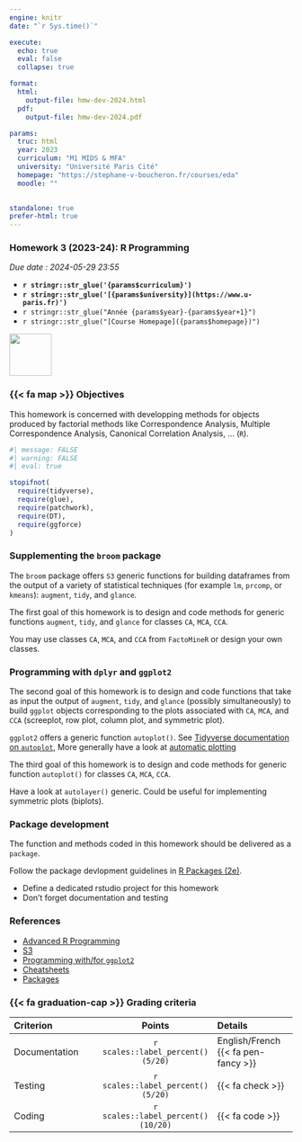 ```yaml
---
engine: knitr
date: "`r Sys.time()`"

execute:
  echo: true
  eval: false
  collapse: true

format:
  html:
    output-file: hmw-dev-2024.html
  pdf:
    output-file: hmw-dev-2024.pdf

params:
  truc: html
  year: 2023 
  curriculum: "M1 MIDS & MFA"
  university: "Université Paris Cité"
  homepage: "https://stephane-v-boucheron.fr/courses/eda"
  moodle: ""
  

standalone: true
prefer-html: true
---
```




::: {layout="[80,20]"}

::: {#first-column}

### Homework 3 (2023-24): R Programming

*Due date : 2024-05-29 23:55*


- **`r stringr::str_glue('{params$curriculum}')`**
- **`r stringr::str_glue('[{params$university}](https://www.u-paris.fr)')`**
- `r stringr::str_glue("Année {params$year}-{params$year+1}")`
- `r stringr::str_glue("[Course Homepage]({params$homepage})")`  

::: 

::: {#second-column}
![](/images/UniversiteParis_monogramme_couleur_RVB.png){align="right" style="size:50px;" width=75}
:::

:::


### {{< fa map >}} Objectives


This homework is concerned with developping methods 
for objects produced by factorial methods like Correspondence Analysis, Multiple Correspondence Analysis, Canonical Correlation Analysis, ...  (`R`). 

```r
#| message: FALSE
#| warning: FALSE
#| eval: true

stopifnot(
  require(tidyverse),
  require(glue),
  require(patchwork),
  require(DT),
  require(ggforce)
)
```

### Supplementing the `broom` package

The `broom` package offers `S3` generic functions for 
building dataframes from the output of a variety of statistical techniques (for example `lm`, `prcomp`, or `kmeans`): `augment`, `tidy`, and `glance`.

The first goal of this homework is to  design and code methods for generic functions `augment`, `tidy`, and `glance` for classes `CA`, `MCA`, `CCA`.

You may use classes `CA`, `MCA`, and `CCA` from `FactoMineR` or design your own classes. 

### Programming with `dplyr` and `ggplot2`

The second goal of this homework is to design and code functions that take as input the output of `augment`, `tidy`, and `glance`  (possibly simultaneously) to build `ggplot` objects corresponding to the plots associated with  `CA`, `MCA`, and `CCA` (screeplot, row plot, column plot, and symmetric plot).

::: {.callout-note}

`ggplot2` offers a generic function `autoplot()`. See [Tidyverse documentation on `autoplot`](https://ggplot2.tidyverse.org/reference/autoplot.html), More generally 
have a look at [automatic plotting](https://ggplot2.tidyverse.org/reference/automatic_plotting.html)

:::

The third goal of this homework is to design and code methods for generic function `autoplot()` for classes `CA`, `MCA`, `CCA`.

::: {.callout-tip}

Have a look at `autolayer()` generic. Could be useful for implementing symmetric plots (biplots). 

:::



### Package development

The function and methods coded in this homework should be delivered as a `package`.

Follow the package devlopment guidelines in [R Packages (2e)](https://r-pkgs.org).

- Define a dedicated rstudio project for this homework
- Don't forget documentation and testing
  


### References

- [Advanced R Programming](https://adv-r.hadley.nz)
- [S3](https://adv-r.hadley.nz/s3.html)
- [Programming with/for `ggplot2`](https://ggplot2-book.org)
- [Cheatsheets](https://posit.co/resources/cheatsheets/)
- [Packages](https://r-pkgs.org)




### {{<  fa graduation-cap >}} Grading criteria 


| Criterion | Points  | Details |
|:----------|:-------:|:--------|
| Documentation| `r scales::label_percent()(5/20)` | English/French {{<  fa pen-fancy >}}|
| Testing  | `r scales::label_percent()(5/20)` |  {{<  fa check >}}|
| Coding   | `r scales::label_percent()(10/20)` |    {{<  fa code >}} |


